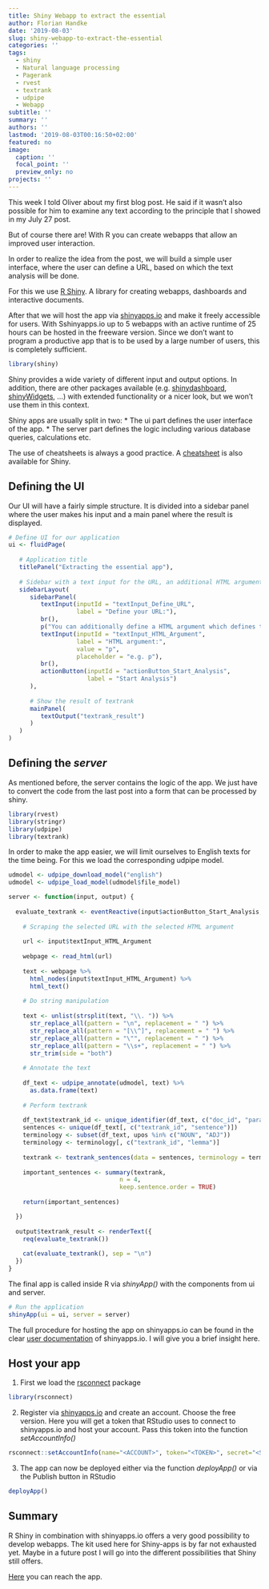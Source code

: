 ```yaml
---
title: Shiny Webapp to extract the essential
author: Florian Handke
date: '2019-08-03'
slug: shiny-webapp-to-extract-the-essential
categories: ''
tags:
  - shiny
  - Natural language processing
  - Pagerank
  - rvest
  - textrank
  - udpipe
  - Webapp
subtitle: ''
summary: ''
authors: ''
lastmod: '2019-08-03T00:16:50+02:00'
featured: no
image:
  caption: ''
  focal_point: ''
  preview_only: no
projects: ''
---
```



This week I told Oliver about my first blog post. He said if it wasn't also possible for him to examine any text according to the principle that I showed in my July 27 post. 

But of course there are! With R you can create webapps that allow an improved user interaction. 

In order to realize the idea from the post, we will build a simple user interface, where the user can define a URL, based on which the text analysis will be done. 

For this we use [R Shiny](https://shiny.rstudio.com/). A library for creating webapps, dashboards and interactive documents.

After that we will host the app via [shinyapps.io ](https://www.shinyapps.io/) and make it freely accessible for users. With Sshinyapps.io up to 5 webapps with an active runtime of 25 hours can be hosted in the freeware version. Since we don't want to program a productive app that is to be used by a large number of users, this is completely sufficient.

```r
library(shiny)
```

Shiny provides a wide variety of different input and output options. In addition, there are other packages available (e.g. [shinydashboard](https://rstudio.github.io/shinydashboard/), [shinyWidgets](https://github.com/dreamRs/shinyWidgets), ...) with extended functionality or a nicer look, but we won't use them in this context.

Shiny apps are usually split in two:
 * The ui part defines the user interface of the app.
 * The server part defines the logic including various database queries, calculations etc.
 
 The use of cheatsheets is always a good practice. A [cheatsheet](https://shiny.rstudio.com/images/shiny-cheatsheet.pdf) is also available for Shiny.
 
## Defining the UI 

Our UI will have a fairly simple structure. It is divided into a sidebar panel where the user makes his input and a main panel where the result is displayed. 

```r
# Define UI for our application 
ui <- fluidPage(
   
   # Application title
   titlePanel("Extracting the essential app"),
   
   # Sidebar with a text input for the URL, an additional HTML argument and a start button
   sidebarLayout(
      sidebarPanel(
         textInput(inputId = "textInput_Define_URL",
                   label = "Define your URL:"),
         br(),
         p("You can additionally define a HTML argument which defines the HTML dependency."),
         textInput(inputId = "textInput_HTML_Argument",
                   label = "HTML argument:",
                   value = "p",
                   placeholder = "e.g. p"),
         br(),
         actionButton(inputId = "actionButton_Start_Analysis",
                      label = "Start Analysis")
      ),
      
      # Show the result of textrank
      mainPanel(
         textOutput("textrank_result")
      )
   )
)
```

## Defining the *server*

As mentioned before, the server contains the logic of the app. We just have to convert the code from the last post into a form that can be processed by shiny. 

```r
library(rvest)
library(stringr)
library(udpipe)
library(textrank)
```

In order to make the app easier, we will limit ourselves to English texts for the time being. For this we load the corresponding udpipe model.

```r
udmodel <- udpipe_download_model("english")
udmodel <- udpipe_load_model(udmodel$file_model)
```

```r
server <- function(input, output) {
  
  evaluate_textrank <- eventReactive(input$actionButton_Start_Analysis, {
    
    # Scraping the selected URL with the selected HTML argument
    
    url <- input$textInput_HTML_Argument
    
    webpage <- read_html(url)
    
    text <- webpage %>% 
      html_nodes(input$textInput_HTML_Argument) %>% 
      html_text() 
    
    # Do string manipulation
    
    text <- unlist(strsplit(text, "\\. ")) %>% 
      str_replace_all(pattern = "\n", replacement = " ") %>%
      str_replace_all(pattern = "[\\^]", replacement = " ") %>%
      str_replace_all(pattern = "\"", replacement = " ") %>%
      str_replace_all(pattern = "\\s+", replacement = " ") %>%
      str_trim(side = "both") 
    
    # Annotate the text
    
    df_text <- udpipe_annotate(udmodel, text) %>% 
      as.data.frame(text)
    
    # Perform textrank
    
    df_text$textrank_id <- unique_identifier(df_text, c("doc_id", "paragraph_id", "sentence_id"))
    sentences <- unique(df_text[, c("textrank_id", "sentence")])
    terminology <- subset(df_text, upos %in% c("NOUN", "ADJ"))
    terminology <- terminology[, c("textrank_id", "lemma")]
    
    textrank <- textrank_sentences(data = sentences, terminology = terminology)
    
    important_sentences <- summary(textrank, 
                               n = 4,
                               keep.sentence.order = TRUE)
    
    return(important_sentences)

  })
  
  output$textrank_result <- renderText({
    req(evaluate_textrank())
    
    cat(evaluate_textrank(), sep = "\n")
  })
}
```

The final app is called inside R via *shinyApp()* with the components from ui and server.

```r
# Run the application 
shinyApp(ui = ui, server = server)
```

The full procedure for hosting the app on shinyapps.io can be found in the clear [user documentation](https://docs.rstudio.com/shinyapps.io/) of shinyapps.io. I will give you a brief insight here.

## Host your app

1. First we load the [rsconnect](https://github.com/rstudio/rsconnect) package

```r
library(rsconnect)
```

2. Register via [shinyapps.io](https://www.shinyapps.io/) and create an account. Choose the free version. Here you will get a token that RStudio uses to connect to shinyapps.io and host your account. Pass this token into the function *setAccountInfo()*

```r
rsconnect::setAccountInfo(name="<ACCOUNT>", token="<TOKEN>", secret="<SECRET>")
```

3. The app can now be deployed either via the function *deployApp()* or via the Publish button in RStudio

```r
deployApp()
```

## Summary

R Shiny in combination with shinyapps.io offers a very good possibility to develop webapps. The kit used here for Shiny-apps is by far not exhausted yet. Maybe in a future post I will go into the different possibilities that Shiny still offers.

[Here](https://florianswebapps.shinyapps.io/extracting_the_essential/) you can reach the app.

